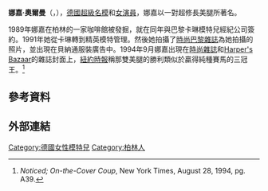 {{Expand|time=2008-02-13}}
{{NoteTA
|G1=Show
}}
{{Infobox Model
| name          = 娜嘉·奧爾曼<br>{{de}}Nadja Auermann
| image         = Life Ball 2007 red-carpet Nadja Auermann.jpg
| imagesize     =  
| caption       = 娜嘉·奧爾曼，攝於2007年
| birthname     = Nadja Auermann
| birthdate     = {{birth date and age|1971|3|19}}
| location      = {{BRD}}[[西柏林|西柏林]]
| deathdate     = 
| deathplace    = 
| height        = {{Height|ft=5|in=11}}
| weight        = {{Weight|lb=119}}
| haircolor     = 金髮
| eyecolor      = 藍色
| measurements  = 36"-24½"-35½" / 91-62-90
| dress size    = 8
| shoesize      = 8 / 39
| agency        = DNA模特兒管理([[紐約|紐約]])<br />VIVA模特兒管理([[巴黎|巴黎]])<br />模特兒1([[倫敦|倫敦]])<br />VIVA模特兒柏林([[柏林|柏林]])
| alias(es)   =
| spouse        = {{marriage|Wolfram Grandezka|1999|2005|reason=divorced}}
| children = 4
| homepage      = https://web.archive.org/web/20080223110716/http://www.nadjaauermann.net/
}}

'''娜嘉·奧爾曼'''（{{lang-de|Nadja Auermann}}，{{bd|1971年|3月19日|catIdx=Auermann, Nadja}}），[[德國|德國]][[超級名模|超級名模]]和[[女演員|女演員]]，娜嘉以一對超修長美腿所著名。

1989年娜嘉在柏林的一家咖啡館被發掘，就在同年與巴黎卡琳模特兒經紀公司簽約。1991年她從卡琳轉到精英模特管理。然後她拍攝了[[时尚_(杂志)|時尚巴黎雜誌]]為她拍攝的照片，並出現在貝納通服裝廣告中。1994年9月娜嘉出現在[[时尚_(杂志)|時尚雜誌]]和[[Harper's_Bazaar|Harper's Bazaar]]的雜誌封面上，[[紐約時報|紐約時報]]稱那雙美腿的勝利類似於贏得純種賽馬的三冠王。<ref>''Noticed; On-the-Cover Coup'', New York Times, August 28, 1994, pg. A39.</ref>

==參考資料==     

{{reflist}}

==外部連結==
{{Commonscat|Nadja Auermann}}
{{Authority control}}
{{DEFAULTSORT:Auermann, Nadja}}
[[Category:德國女性模特兒|Category:德國女性模特兒]]
[[Category:柏林人|Category:柏林人]]

{{德國人物小作品}}